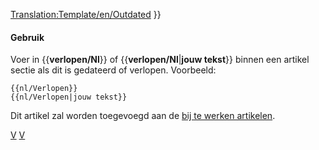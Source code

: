 <noinclude>[[Translation:Template/en/Outdated]]</noinclude>{{en/Ambox| type  = content
| image = Outdated_content.png | alt = Inhoud gedateerd
| text  = <strong>Verlopen</strong><br />
Dit artikel of sectie is verlopen. Delen van de inhoud zijn niet langer accuraat door veranderingen in de laatste release. A.u.b de inhoud bijwerken. {{#IF: {{{1|}}} |<br>{{{1}}}|}}
}}<includeonly>{{{2|[[Category:nl/Bij te werken artikelen]]}}}</includeonly><noinclude>

====Gebruik====
Voer in <nowiki>{{</nowiki>'''verlopen/Nl'''<nowiki>}}</nowiki> of <nowiki>{{</nowiki>'''verlopen/Nl'''|'''jouw tekst'''<nowiki>}}</nowiki> binnen een artikel sectie als dit is gedateerd of verlopen. Voorbeeld:
<pre>
{{nl/Verlopen}} 
{{nl/Verlopen|jouw tekst}}
</pre>
Dit artikel zal worden toegevoegd aan de [[Category/nl/Bij te werken artikelen|bij te werken artikelen]].

[[Category:nl/Sjablonen|V]][[Category:nl/Berichtenbox|V]]
</noinclude>